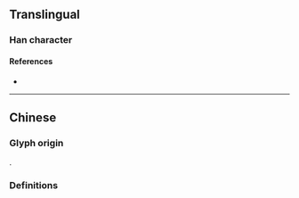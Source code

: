 {{also|瀕}}
{{character info}}
==Translingual==

===Han character===
{{Han char|rn=85|rad=水|as=13|sn=16|four=31182|canj=EYHO|ids=⿰氵频}}

====References====
* {{Han ref|kx=0655.201|hdz=31754.160|uh=6FD2|ud=28626}}

----

==Chinese==

===Glyph origin===
{{Han simp|瀕|f=頻|t=频}}.

===Definitions===
{{zh-see|瀕}}